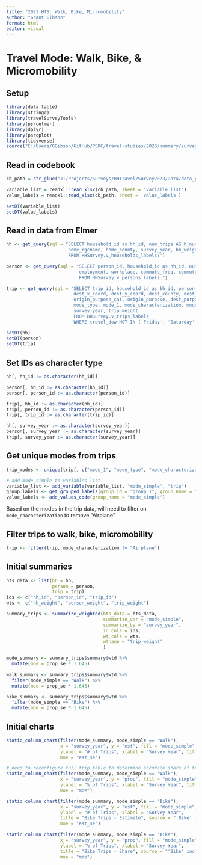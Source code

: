 ```yaml
---
title: "2023 HTS: Walk, Bike, Micromobility"
author: "Grant Gibson"
format: html
editor: visual
---
```


# Travel Mode: Walk, Bike, & Micromobility

## Setup

```r
library(data.table)
library(stringr)
library(travelSurveyTools)
library(psrcelmer)
library(dplyr)
library(psrcplot)
library(tidyverse)
source("C:/Users/GGibson/GitHub/PSRC/travel-studies/2023/summary/survey-23-preprocess.R")
```

## Read in codebook

```r
cb_path = str_glue("J:/Projects/Surveys/HHTravel/Survey2023/Data/data_published/PSRC_Codebook_2023_v1.xlsx")

variable_list = readxl::read_xlsx(cb_path, sheet = 'variable_list')
value_labels = readxl::read_xlsx(cb_path, sheet = 'value_labels')

setDT(variable_list)
setDT(value_labels)
```

## Read in data from Elmer

```r
hh <- get_query(sql = "SELECT household_id as hh_id, num_trips AS h_num_trips, hhsize, vehicle_count, hhincome_broad,
                       home_rgcname, home_county, survey_year, hh_weight
                       FROM HHSurvey.v_households_labels;")

person <- get_query(sql = "SELECT person_id, household_id as hh_id, num_trips AS p_num_trips, age, gender, race_category,
                           employment, workplace, commute_freq, commute_mode, survey_year, person_weight
                           FROM HHSurvey.v_persons_labels;")

trip <- get_query(sql = "SELECT trip_id, household_id as hh_id, person_id, origin_x_coord, origin_y_coord, origin_county, origin_rgcname,
                         dest_x_coord, dest_y_coord, dest_county, dest_rgcname, distance_miles, duration_minutes,
                         origin_purpose_cat, origin_purpose, dest_purpose_cat, dest_purpose,
                         mode_type, mode_1, mode_characterization, mode_simple, travelers_total, travelers_hh,
                         survey_year, trip_weight 
                         FROM HHSurvey.v_trips_labels
                         WHERE travel_dow NOT IN ('Friday', 'Saturday', 'Sunday');")

setDT(hh)
setDT(person)
setDT(trip)
```

## Set IDs as character type

```r
hh[, hh_id := as.character(hh_id)]

person[, hh_id := as.character(hh_id)]
person[, person_id := as.character(person_id)]

trip[, hh_id := as.character(hh_id)]
trip[, person_id := as.character(person_id)]
trip[, trip_id := as.character(trip_id)]

hh[, survey_year := as.character(survey_year)]
person[, survey_year := as.character(survey_year)]
trip[, survey_year := as.character(survey_year)]
```

## Get unique modes from trips

```r
trip_modes <- unique(trip[, c("mode_1", "mode_type", "mode_characterization", "mode_simple")])

# add mode_simple to variables list
variable_list <- add_variable(variable_list, "mode_simple", "trip")
group_labels <- get_grouped_labels(group_id = "group_1", group_name = "mode_simple")
value_labels <- add_values_code(group_name = "mode_simple")
```

Based on the modes in the trip data, will need to filter on `mode_characterization` to remove "Airplane"

## Filter trips to walk, bike, micromobility

```r
trip <- filter(trip, mode_characterization != "Airplane")
```

## Initial summaries

```r
hts_data <- list(hh = hh,
                 person = person,
                 trip = trip)
ids <- c("hh_id", "person_id", "trip_id")
wts <- c("hh_weight", "person_weight", "trip_weight")

summary_trips <- summarize_weighted(hts_data = hts_data,
                                    summarize_var = "mode_simple",
                                    summarize_by = "survey_year",
                                    id_cols = ids,
                                    wt_cols = wts,
                                    wtname = "trip_weight"
                                    )

mode_summary <- summary_trips$summary$wtd %>% 
  mutate(moe = prop_se * 1.645)

walk_summary <- summary_trips$summary$wtd %>% 
  filter(mode_simple == "Walk") %>% 
  mutate(moe = prop_se * 1.645)

bike_summary <- summary_trips$summary$wtd %>% 
  filter(mode_simple == "Bike") %>% 
  mutate(moe = prop_se * 1.645)
```

## Initial charts

```r
static_column_chart(filter(mode_summary, mode_simple == "Walk"),
                    x = "survey_year", y = "est", fill = "mode_simple",
                    ylabel = "# of Trips", xlabel = "Survey Year", title = "Walk Trips - Estimate",
                    moe = "est_se")
```

```r
# need to reconfigure full trip table to determine accurate share of trips by mode
static_column_chart(filter(mode_summary, mode_simple == "Walk"),
                    x = "survey_year", y = "prop", fill = "mode_simple",
                    ylabel = "% of Trips", xlabel = "Survey Year", title = "Walk Trips - Share",
                    moe = "moe")
```

```r
static_column_chart(filter(mode_summary, mode_simple == "Bike"),
                    x = "survey_year", y = "est", fill = "mode_simple",
                    ylabel = "# of Trips", xlabel = "Survey Year",
                    title = "Bike Trips - Estimate", source = "'Bike' includes standard bicycle or e-bike, privately owned or bike share",
                    moe = "est_se")
```

```r
static_column_chart(filter(mode_summary, mode_simple == "Bike"),
                    x = "survey_year", y = "prop", fill = "mode_simple",
                    ylabel = "% of Trips", xlabel = "Survey Year",
                    title = "Bike Trips - Share", source = "'Bike' includes standard bicycle or e-bike, privately owned or bike share",
                    moe = "moe")
```
